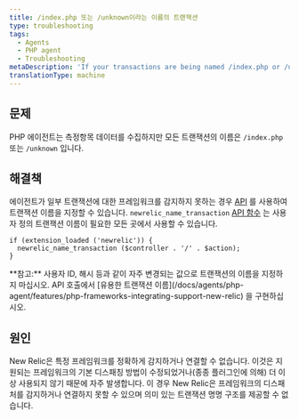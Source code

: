 ```yaml
---
title: /index.php 또는 /unknown이라는 이름의 트랜잭션
type: troubleshooting
tags:
  - Agents
  - PHP agent
  - Troubleshooting
metaDescription: 'If your transactions are being named /index.php or /unknown, New Relic probably cannot accurately detect or hook into your framework.'
translationType: machine
---
```


## 문제

PHP 에이전트는 측정항목 데이터를 수집하지만 모든 트랜잭션의 이름은 `/index.php` 또는 `/unknown` 입니다.

## 해결책

에이전트가 일부 트랜잭션에 대한 프레임워크를 감지하지 못하는 경우 [API](/docs/agents/php-agent/configuration/php-agent-api#api-name-wt) 를 사용하여 트랜잭션 이름을 지정할 수 있습니다. `newrelic_name_transaction` [API 함수](/docs/agents/php-agent/php-agent-api/newrelic_name_transaction/) 는 사용자 정의 트랜잭션 이름이 필요한 모든 곳에서 사용할 수 있습니다.

```
if (extension_loaded ('newrelic')) {
  newrelic_name_transaction ($controller . '/' . $action);
}
```

<Callout variant="tip">
  **참고:** 사용자 ID, 해시 등과 같이 자주 변경되는 값으로 트랜잭션의 이름을 지정하지 마십시오. API 호출에서 [유용한 트랜잭션 이름](/docs/agents/php-agent/features/php-frameworks-integrating-support-new-relic) 을 구현하십시오.
</Callout>

## 원인

New Relic은 특정 프레임워크를 정확하게 감지하거나 연결할 수 없습니다. 이것은 지원되는 프레임워크의 기본 디스패칭 방법이 수정되었거나(종종 플러그인에 의해) 더 이상 사용되지 않기 때문에 자주 발생합니다. 이 경우 New Relic은 프레임워크의 디스패처를 감지하거나 연결하지 못할 수 있으며 의미 있는 트랜잭션 명명 구조를 제공할 수 없습니다.